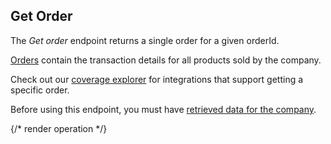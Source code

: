 ## Get Order

The *Get order* endpoint returns a single order for a given orderId.

[Orders](https://docs.codat.io/commerce-api#/schemas/Order) contain the transaction details for all products sold by the company.

Check out our [coverage explorer](https://knowledge.codat.io/supported-features/commerce?view=tab-by-data-type&dataType=commerce-orders) for integrations that support getting a specific order.

Before using this endpoint, you must have [retrieved data for the company](https://docs.codat.io/codat-api#/operations/refresh-company-data).


{/* render operation */}
